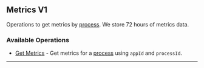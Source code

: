 
## Metrics V1
Operations to get metrics by [process](https://hathora.dev/docs/concepts/hathora\-entities\#process). We store 72 hours of metrics data.

### Available Operations

* [Get Metrics](/curl/metrics_v1/get_metrics) - Get metrics for a [process](https://hathora.dev/docs/concepts/hathora-entities#process) using `appId` and `processId`.

---
<GetMetrics />
